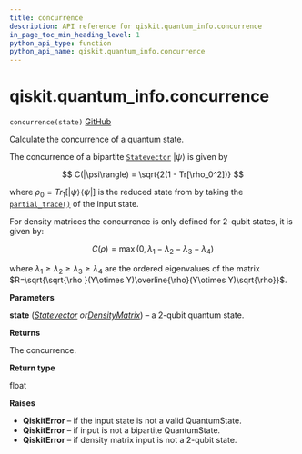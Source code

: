 ```yaml
---
title: concurrence
description: API reference for qiskit.quantum_info.concurrence
in_page_toc_min_heading_level: 1
python_api_type: function
python_api_name: qiskit.quantum_info.concurrence
---
```


# qiskit.quantum\_info.concurrence

<span id="qiskit.quantum_info.concurrence" />

`concurrence(state)` [GitHub](https://github.com/qiskit/qiskit/tree/stable/0.17/qiskit/quantum_info/states/measures.py "view source code")

Calculate the concurrence of a quantum state.

The concurrence of a bipartite [`Statevector`](qiskit.quantum_info.Statevector "qiskit.quantum_info.Statevector") $|\psi\rangle$ is given by

$$
C(|\psi\rangle) = \sqrt{2(1 - Tr[\rho_0^2])}
$$

where $\rho_0 = Tr_1[|\psi\rangle\!\langle\psi|]$ is the reduced state from by taking the [`partial_trace()`](qiskit.quantum_info.partial_trace "qiskit.quantum_info.partial_trace") of the input state.

For density matrices the concurrence is only defined for 2-qubit states, it is given by:

$$
C(\rho) = \max(0, \lambda_1 - \lambda_2 - \lambda_3 - \lambda_4)
$$

where $\lambda _1 \ge \lambda _2 \ge \lambda _3 \ge \lambda _4$ are the ordered eigenvalues of the matrix $R=\sqrt{\sqrt{\rho }(Y\otimes Y)\overline{\rho}(Y\otimes Y)\sqrt{\rho}}$.

**Parameters**

**state** ([*Statevector*](qiskit.quantum_info.Statevector "qiskit.quantum_info.Statevector")  *or*[*DensityMatrix*](qiskit.quantum_info.DensityMatrix "qiskit.quantum_info.DensityMatrix")) – a 2-qubit quantum state.

**Returns**

The concurrence.

**Return type**

float

**Raises**

*   **QiskitError** – if the input state is not a valid QuantumState.
*   **QiskitError** – if input is not a bipartite QuantumState.
*   **QiskitError** – if density matrix input is not a 2-qubit state.

